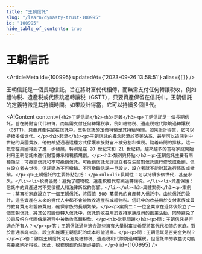 ```yaml
---
title: "王朝信託"
slug: "/learn/dynasty-trust-100995"
id: "100995"
hide_table_of_contents: true
---
```



# 王朝信託

<ArticleMeta id={100995} updatedAt={'2023-09-26 13:58:51'} alias={`[]`} />
<div className='border-solid border-b border-t-0 my-4 border-[var(--ifm-color-gray-300)]' />

王朝信託是一個長期信託，旨在將財富代代相傳，而無需支付任何轉讓税收，例如禮物税、遺產税或代際跳過轉讓税（GSTT），只要資產保留在信託中。王朝信託的定義特徵是其持續時間。如果設計得當，它可以持續多個世代。

<AIContent content={`<h2>王朝信託</h2><h3>定義</h3><p>王朝信託是一個長期信託，旨在將財富代代相傳，而無需支付任何轉讓税收，例如禮物税、遺產税或代際跳過轉讓税（GSTT），只要資產保留在信託中。王朝信託的定義特徵是其持續時間。如果設計得當，它可以持續多個世代。</p><h3>起源</h3><p>王朝信託的概念起源於英美法系，最早可以追溯到中世紀的英國貴族，他們希望通過這種方式保護家族財富不被分割和徵税。隨着時間的推移，這一概念在美國得到了進一步發展，特別是在 20 世紀末和 21 世紀初，越來越多的富裕家庭開始利用王朝信託來進行財富傳承和税務規劃。</p><h3>類別與特點</h3><p>王朝信託主要有兩種類型：可撤銷信託和不可撤銷信託。可撤銷信託允許設立者在生前對信託進行修改或撤銷，但在設立者去世後，信託變為不可撤銷。不可撤銷信託一旦設立，設立者就不能對其進行修改或撤銷。</p><p>王朝信託的主要特點包括：</p><ul><li>長期性：可以持續多個世代，甚至永久。</li><li>税務優勢：避免了禮物税、遺產税和代際跳過轉讓税。</li><li>資產保護：信託中的資產通常不受債權人和法律訴訟的影響。</li></ul><h3>具體案例</h3><p>案例一：某富裕家庭設立了一個王朝信託，將價值 500 萬美元的資產轉入信託中。由於信託的設計，這些資產在未來的幾代人中都不會被徵收遺產税或禮物税。信託中的收益用於支付家族成員的教育費用和醫療費用，確保家族的長期繁榮。</p><p>案例二：一位企業家在退休後設立了一個王朝信託，將其公司股份轉入信託中。信託的收益用於支持家族成員的創業活動，同時避免了公司股份在代際傳承過程中被徵收高額税款。</p><h3>常見問題</h3><p>問：王朝信託是否適合所有人？</p><p>答：王朝信託通常適合那些擁有大量財富並希望將其代代相傳的家庭。對於普通家庭來説，設立和維護王朝信託的成本可能過高。</p><p>問：王朝信託是否完全免税？</p><p>答：雖然王朝信託可以避免禮物税、遺產税和代際跳過轉讓税，但信託中的收益仍可能需要繳納所得税。因此，税務規劃仍然是必要的。</p>`} id={100995} />
